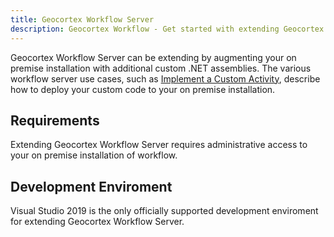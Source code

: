 ```yaml
---
title: Geocortex Workflow Server
description: Geocortex Workflow - Get started with extending Geocortex Workflow Server
---
```



Geocortex Workflow Server can be extending by augmenting your on premise installation with additional custom .NET assemblies. The various workflow server use cases, such as [Implement a Custom Activity](implement-custom-activity-server.mdx), describe how to deploy your custom code to your on premise installation.

<UseCaseContainer>
    <UseCaseCard
        title="Implement a Custom Activity"
        description="Implement a custom activity for Geocortex Workflow Server"
        link="implement-custom-activity-server"
    />
    <UseCaseCard
        title="Reference a Third Party Library"
        description="Reference a third party library in custom code."
        link="reference-third-party-library-server"
    />
</UseCaseContainer>

## Requirements

Extending Geocortex Workflow Server requires administrative access to your on premise installation of workflow.

## Development Enviroment

Visual Studio 2019 is the only officially supported development enviroment for extending Geocortex Workflow Server.

